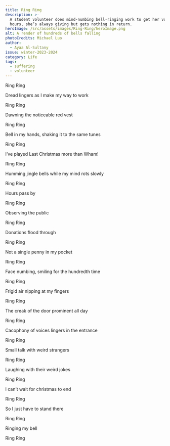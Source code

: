 ```yaml
---
title: Ring Ring
description: >-
  A student volunteer does mind-numbing bell-ringing work to get her volunteer
  hours, she’s always giving but gets nothing in return.
heroImage: /src/assets/images/Ring-Ring/heroImage.png
alt: A render of hundreds of bells falling
photoCredits: Michael Luo
author:
  - Ayaa Al-Sultany
issue: winter-2023-2024
category: Life
tags:
  - suffering
  - volunteer
---
```


<Centered>
  Ring Ring

Dread lingers as I make my way to work

Ring Ring

Dawning the noticeable red vest

Ring Ring

Bell in my hands, shaking it to the same tunes

Ring Ring

I’ve played Last Christmas more than Wham!

Ring Ring

Humming jingle bells while my mind rots slowly

Ring Ring

Hours pass by

Ring Ring

Observing the public

Ring Ring

Donations flood through

Ring Ring

Not a single penny in my pocket

Ring Ring

Face numbing, smiling for the hundredth time

Ring Ring

Frigid air nipping at my fingers

Ring Ring

The creak of the door prominent all day

Ring Ring

Cacophony of voices lingers in the entrance

Ring Ring

Small talk with weird strangers

Ring Ring

Laughing with their weird jokes

Ring Ring

I can’t wait for christmas to end

Ring Ring

So I just have to stand there

Ring Ring

Ringing my bell

Ring Ring

</Centered>
